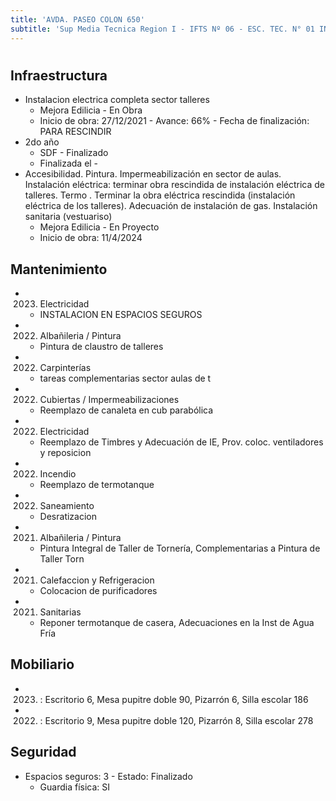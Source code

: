 ```yaml
---
title: 'AVDA. PASEO COLON 650'
subtitle: 'Sup Media Tecnica Region I - IFTS Nº 06 - ESC. TEC. N° 01 ING. OTTO KRAUSE'
---
```


#
## Infraestructura

* Instalacion electrica completa sector talleres 
    + Mejora Edilicia - En Obra 
    + Inicio de obra: 27/12/2021 - Avance: 66% - Fecha de finalización: PARA RESCINDIR 


* 2do año 
    + SDF - Finalizado 
    + Finalizada el - 


* Accesibilidad. Pintura. Impermeabilización en sector de aulas. Instalación eléctrica: terminar obra rescindida de instalación eléctrica de talleres. Termo
. Terminar la obra eléctrica rescindida (instalación eléctrica de los talleres). Adecuación de instalación de gas. Instalación sanitaria (vestuariso) 
    + Mejora Edilicia - En Proyecto 
    + Inicio de obra: 11/4/2024 






## Mantenimiento

*  (2023) Electricidad 
    + INSTALACION EN ESPACIOS SEGUROS

*  (2022) Albañileria / Pintura 
    + Pintura de claustro de talleres

*  (2022) Carpinterías 
    + tareas complementarias sector aulas de t

*  (2022) Cubiertas / Impermeabilizaciones 
    + Reemplazo de canaleta en cub parabólica

*  (2022) Electricidad 
    + Reemplazo de Timbres y Adecuación de IE, Prov. coloc. ventiladores y reposicion

*  (2022) Incendio 
    + Reemplazo de termotanque

*  (2022) Saneamiento 
    + Desratizacion

*  (2021) Albañileria / Pintura 
    + Pintura Integral de Taller de Tornería, Complementarias a Pintura de Taller Torn

*  (2021) Calefaccion y Refrigeracion 
    + Colocacion de purificadores

*  (2021) Sanitarias 
    + Reponer termotanque de casera, Adecuaciones en la Inst de Agua Fría





## Mobiliario

*  (2023) : Escritorio 6, Mesa pupitre doble 90, Pizarrón 6, Silla escolar 186 

*  (2022) : Escritorio 9, Mesa pupitre doble 120, Pizarrón 8, Silla escolar 278 





## Seguridad

*  Espacios seguros: 3 - Estado: Finalizado 
    + Guardia física: SI



